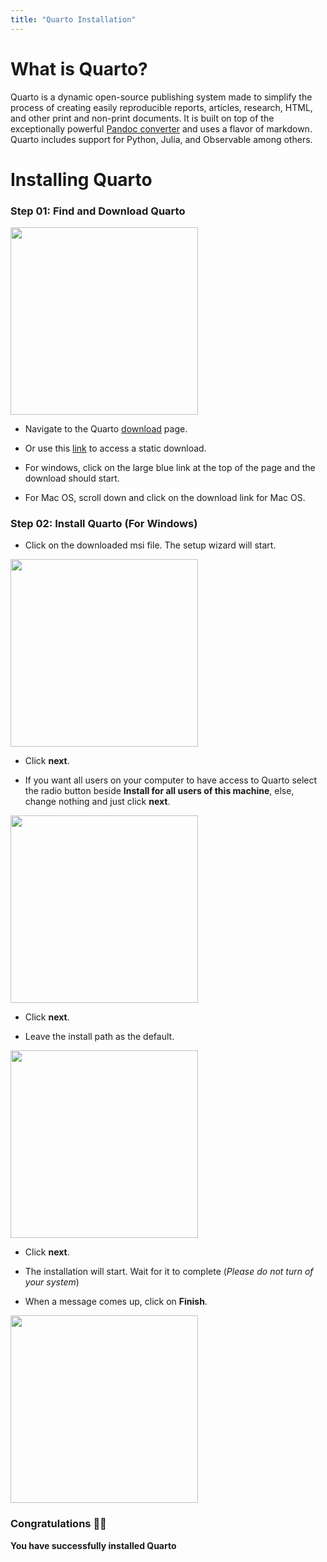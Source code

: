 ---
title: "Quarto Installation"
---

# What is Quarto?

Quarto is a dynamic open-source publishing system made to simplify the process of creating easily reproducible reports, articles, research, HTML, and other print and non-print documents. It is built on top of the exceptionally powerful [Pandoc converter](https://pandoc.org/) and uses a flavor of markdown. Quarto includes support for Python, Julia, and Observable among others.

# Installing Quarto

### Step 01: Find and Download Quarto

![](images/quarto_download.PNG){height="300"}

-   Navigate to the Quarto [download](https://quarto.org/docs/download/) page.

-   Or use this [link](assets/quarto-1.3.450-win.msi) to access a static download.

-   For windows, click on the large blue link at the top of the page and the download should start.

-   For Mac OS, scroll down and click on the download link for Mac OS.

### Step 02: Install Quarto (For Windows)

-   Click on the downloaded msi file. The setup wizard will start.

![](images/install_01.png){height="300"}

-   Click **next**.

-   If you want all users on your computer to have access to Quarto select the radio button beside **Install for all users of this machine**, else, change nothing and just click **next**.

![](images/install_02.png){height="300"}

-   Click **next**.

-   Leave the install path as the default.

![](images/install_03.png){height="300"}

-   Click **next**.

-   The installation will start. Wait for it to complete (*Please do not turn of your system*)

-   When a message comes up, click on **Finish**.

![](images/install_04.png){height="300"}

### Congratulations 🎉😎

**You have successfully installed Quarto**